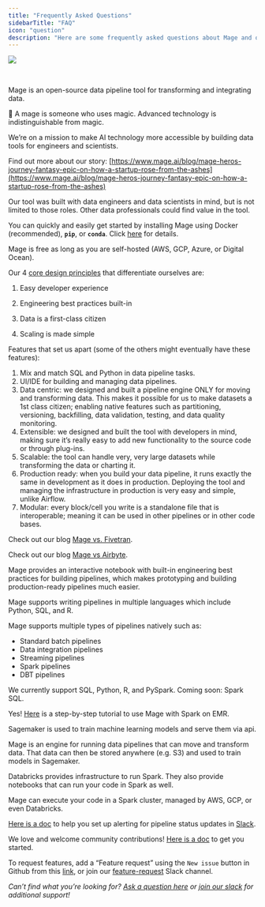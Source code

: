 ```yaml
---
title: "Frequently Asked Questions"
sidebarTitle: "FAQ"
icon: "question"
description: "Here are some frequently asked questions about Mage and our best answers."
---
```


<img
    noZoom
    class="hero"
    src="https://github.com/mage-ai/assets/blob/main/notion-faq.png?raw=True"
/>

<br/>

<AccordionGroup>

<Accordion title ="What is Mage?">

Mage is an open-source data pipeline tool for transforming and integrating data.

🧙 A mage is someone who uses magic. Advanced technology is indistinguishable from magic.

We’re on a mission to make AI technology more accessible by building data tools for engineers and scientists.

Find out more about our story: [https://www.mage.ai/blog/mage-heros-journey-fantasy-epic-on-how-a-startup-rose-from-the-ashes](https://www.mage.ai/blog/mage-heros-journey-fantasy-epic-on-how-a-startup-rose-from-the-ashes)

</Accordion>

<Accordion title ="Who is the ideal user for this tool?">

Our tool was built with data engineers and data scientists in mind, but is not limited to those roles. Other data professionals could find value in the tool.

</Accordion>

<Accordion title ="How difficult is Mage to setup?">

You can quickly and easily get started by installing Mage using Docker (recommended), **`pip`**, or **`conda`**. Click [here](https://docs.mage.ai/introduction/overview#quick-start) for details.

</Accordion>

<Accordion title ="How much does Mage cost?">

Mage is free as long as you are self-hosted (AWS, GCP, Azure, or Digital Ocean).

</Accordion>

<Accordion title ="How is Mage’s data pipeline engine software different from Airflow, Dagster, etc?">

Our 4 [core design principles](/design/core-design-principles) that differentiate ourselves are:

1. Easy developer experience

2. Engineering best practices built-in

3. Data is a first-class citizen

4. Scaling is made simple

Features that set us apart (some of the others might eventually have these features):

1. Mix and match SQL and Python in data pipeline tasks.
2. UI/IDE for building and managing data pipelines.
3. Data centric: we designed and built a pipeline engine ONLY for moving and transforming data. This makes it possible for us to make datasets a 1st class citizen; enabling native features such as partitioning, versioning, backfilling, data validation, testing, and data quality monitoring.
4. Extensible: we designed and built the tool with developers in mind, making sure it’s really easy to add new functionality to the source code or through plug-ins.
5. Scalable: the tool can handle very, very large datasets while transforming the data or charting it.
6. Production ready: when you build your data pipeline, it runs exactly the same in development as it does in production. Deploying the tool and managing the infrastructure in production is very easy and simple, unlike Airflow.
7. Modular: every block/cell you write is a standalone file that is interoperable; meaning it can be used in other pipelines or in other code bases.

</Accordion>

<Accordion title ="What’s the difference between Mage and Fivetran?">

Check out our blog [Mage vs. Fivetran](https://www.mage.ai/blog/mage-vs-fivetran).

</Accordion>

<Accordion title ="What’s the difference between Mage and Airbyte?">

Check out our blog [Mage vs Airbyte](https://www.mage.ai/blog/mage-vs-airbyte).

</Accordion>

<Accordion title ="What’s the difference between Mage and Prefect?">

Mage provides an interactive notebook with built-in engineering best practices for building pipelines, which makes prototyping and building production-ready pipelines much easier.

Mage supports writing pipelines in multiple languages which include Python, SQL, and R.

Mage supports multiple types of pipelines natively such as:

- Standard batch pipelines
- Data integration pipelines
- Streaming pipelines
- Spark pipelines
- DBT pipelines

</Accordion>

<Accordion title ="What languages does Mage support?">

We currently support SQL, Python, R, and PySpark. Coming soon: Spark SQL.

</Accordion>

<Accordion title ="Does Mage integrate with Spark?">

Yes! [Here](https://docs.mage.ai/integrations/spark-pyspark) is a step-by-step tutorial to use Mage with Spark on EMR.

</Accordion>

<Accordion title ="What’s the difference between Mage and Sagemaker?">

Sagemaker is used to train machine learning models and serve them via api.

Mage is an engine for running data pipelines that can move and transform data. That data can then be stored anywhere (e.g. S3) and used to train models in Sagemaker.

</Accordion>

<Accordion title ="What’s the difference between Mage and Databricks?">

Databricks provides infrastructure to run Spark. They also provide notebooks that can run your code in Spark as well.

Mage can execute your code in a Spark cluster, managed by AWS, GCP, or even Databricks.

</Accordion>

<Accordion title ="How do I send pipeline notifications to Slack?">

[Here is a doc](/integrations/observability/alerting-slack) to help you set up alerting for pipeline status updates in [Slack](https://www.mage.ai/chat).

</Accordion>

<Accordion title ="How can I contribute or request features?">

We love and welcome community contributions! [Here is a doc](/contributing/overview) to get you started.

To request features, add a “Feature request” using the `New issue` button in Github from this [link](https://github.com/mage-ai/mage-ai/issues), or join our [feature-request](https://www.mage.ai/chat) Slack channel.

</Accordion>
</AccordionGroup>

*Can’t find what you’re looking for? [Ask a question here](https://github.com/mage-ai/mage-ai/discussions/categories/q-a) or [join our slack](https://mage.ai/chat) for additional support!*
